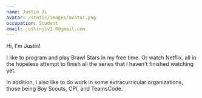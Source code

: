 ```yaml
---
name: Justin Ji
avatar: /static/images/avatar.png
occupation: Student
email: justinjiv1.0@gmail.com
---
```


Hi, I'm Justin!

I like to program and play Brawl Stars in my free time. Or watch Netflix, all in the 
hopeless attempt to finish all the series that I haven't finished watching yet. 

In addition, I also like to do work in some extracurricular organizations, those being 
Boy Scouts, CPI, and TeamsCode.